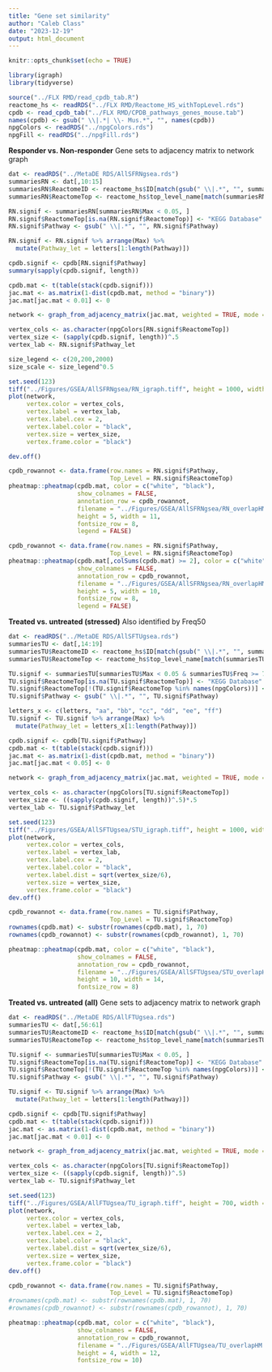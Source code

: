 ```yaml
---
title: "Gene set similarity"
author: "Caleb Class"
date: "2023-12-19"
output: html_document
---
```


```r
knitr::opts_chunk$set(echo = TRUE)

library(igraph)
library(tidyverse)

source("../FLX RMD/read_cpdb_tab.R")
reactome_hs <- readRDS("../FLX RMD/Reactome_HS_withTopLevel.rds")
cpdb <- read_cpdb_tab("../FLX RMD/CPDB_pathways_genes_mouse.tab")
names(cpdb) <- gsub(" \\|.*| \\- Mus.*", "", names(cpdb))
npgColors <- readRDS("../npgColors.rds")
npgFill <- readRDS("../npgFill.rds")
```


**Responder vs. Non-responder** Gene sets to adjacency matrix to network graph

```r

dat <- readRDS("../MetaDE RDS/AllSFRNgsea.rds")
summariesRN <- dat[,10:15]
summariesRN$ReactomeID <- reactome_hs$ID[match(gsub(" \\|.*", "", summariesRN$Pathway), reactome_hs$Name)]
summariesRN$ReactomeTop <- reactome_hs$top_level_name[match(summariesRN$ReactomeID, reactome_hs$ID)]

RN.signif <- summariesRN[summariesRN$Max < 0.05, ]
RN.signif$ReactomeTop[is.na(RN.signif$ReactomeTop)] <- "KEGG Database"
RN.signif$Pathway <- gsub(" \\|.*", "", RN.signif$Pathway)

RN.signif <- RN.signif %>% arrange(Max) %>%
  mutate(Pathway_let = letters[1:length(Pathway)])

cpdb.signif <- cpdb[RN.signif$Pathway]
summary(sapply(cpdb.signif, length))

cpdb.mat <- t(table(stack(cpdb.signif)))
jac.mat <- as.matrix(1-dist(cpdb.mat, method = "binary"))
jac.mat[jac.mat < 0.01] <- 0

network <- graph_from_adjacency_matrix(jac.mat, weighted = TRUE, mode = "undirected", diag = FALSE)

vertex_cols <- as.character(npgColors[RN.signif$ReactomeTop])
vertex_size <- (sapply(cpdb.signif, length))^.5
vertex_lab <- RN.signif$Pathway_let

size_legend <- c(20,200,2000)
size_scale <- size_legend^0.5

set.seed(123)
tiff("../Figures/GSEA/AllSFRNgsea/RN_igraph.tiff", height = 1000, width = 1000)
plot(network,
     vertex.color = vertex_cols,
     vertex.label = vertex_lab,
     vertex.label.cex = 2,
     vertex.label.color = "black",
     vertex.size = vertex_size,
     vertex.frame.color = "black")

dev.off()

```



```r

cpdb_rowannot <- data.frame(row.names = RN.signif$Pathway, 
                            Top_Level = RN.signif$ReactomeTop)
pheatmap::pheatmap(cpdb.mat, color = c("white", "black"),
                   show_colnames = FALSE,
                   annotation_row = cpdb_rowannot,
                   filename = "../Figures/GSEA/AllSFRNgsea/RN_overlapHM.tiff",
                   height = 5, width = 11,
                   fontsize_row = 8,
                   legend = FALSE)

```

```r

cpdb_rowannot <- data.frame(row.names = RN.signif$Pathway, 
                            Top_Level = RN.signif$ReactomeTop)
pheatmap::pheatmap(cpdb.mat[,colSums(cpdb.mat) >= 2], color = c("white", "black"),
                   show_colnames = FALSE,
                   annotation_row = cpdb_rowannot,
                   filename = "../Figures/GSEA/AllSFRNgsea/RN_overlapHM_atLeast2.tiff",
                   height = 5, width = 10,
                   fontsize_row = 8,
                   legend = FALSE)

```


**Treated vs. untreated (stressed)** Also identified by Freq50

```r

dat <- readRDS("../MetaDE RDS/AllSFTUgsea.rds")
summariesTU <- dat[,14:19]
summariesTU$ReactomeID <- reactome_hs$ID[match(gsub(" \\|.*", "", summariesTU$Pathway), reactome_hs$Name)]
summariesTU$ReactomeTop <- reactome_hs$top_level_name[match(summariesTU$ReactomeID, reactome_hs$ID)]

TU.signif <- summariesTU[summariesTU$Max < 0.05 & summariesTU$Freq >= 7, ]
TU.signif$ReactomeTop[is.na(TU.signif$ReactomeTop)] <- "KEGG Database"
TU.signif$ReactomeTop[!(TU.signif$ReactomeTop %in% names(npgColors))] <- "Other Reactome"
TU.signif$Pathway <- gsub(" \\|.*", "", TU.signif$Pathway)

letters_x <- c(letters, "aa", "bb", "cc", "dd", "ee", "ff")
TU.signif <- TU.signif %>% arrange(Max) %>%
  mutate(Pathway_let = letters_x[1:length(Pathway)])

cpdb.signif <- cpdb[TU.signif$Pathway]
cpdb.mat <- t(table(stack(cpdb.signif)))
jac.mat <- as.matrix(1-dist(cpdb.mat, method = "binary"))
jac.mat[jac.mat < 0.05] <- 0

network <- graph_from_adjacency_matrix(jac.mat, weighted = TRUE, mode = "undirected", diag = FALSE)

vertex_cols <- as.character(npgColors[TU.signif$ReactomeTop])
vertex_size <- ((sapply(cpdb.signif, length))^.5)*.5
vertex_lab <- TU.signif$Pathway_let

set.seed(123)
tiff("../Figures/GSEA/AllSFTUgsea/STU_igraph.tiff", height = 1000, width = 1000)
plot(network,
     vertex.color = vertex_cols,
     vertex.label = vertex_lab,
     vertex.label.cex = 2,
     vertex.label.color = "black",
     vertex.label.dist = sqrt(vertex_size/6),
     vertex.size = vertex_size,
     vertex.frame.color = "black")
dev.off()

```


```r

cpdb_rowannot <- data.frame(row.names = TU.signif$Pathway, 
                            Top_Level = TU.signif$ReactomeTop)
rownames(cpdb.mat) <- substr(rownames(cpdb.mat), 1, 70)
rownames(cpdb_rowannot) <- substr(rownames(cpdb_rowannot), 1, 70)

pheatmap::pheatmap(cpdb.mat, color = c("white", "black"),
                   show_colnames = FALSE,
                   annotation_row = cpdb_rowannot,
                   filename = "../Figures/GSEA/AllSFTUgsea/STU_overlapHM.tiff",
                   height = 10, width = 14,
                   fontsize_row = 8)

```

**Treated vs. untreated (all)** Gene sets to adjacency matrix to network graph

```r

dat <- readRDS("../MetaDE RDS/AllFTUgsea.rds")
summariesTU <- dat[,56:61]
summariesTU$ReactomeID <- reactome_hs$ID[match(gsub(" \\|.*", "", summariesTU$Pathway), reactome_hs$Name)]
summariesTU$ReactomeTop <- reactome_hs$top_level_name[match(summariesTU$ReactomeID, reactome_hs$ID)]

TU.signif <- summariesTU[summariesTU$Max < 0.05, ]
TU.signif$ReactomeTop[is.na(TU.signif$ReactomeTop)] <- "KEGG Database"
TU.signif$ReactomeTop[!(TU.signif$ReactomeTop %in% names(npgColors))] <- "Other Reactome"
TU.signif$Pathway <- gsub(" \\|.*", "", TU.signif$Pathway)

TU.signif <- TU.signif %>% arrange(Max) %>%
  mutate(Pathway_let = letters[1:length(Pathway)])

cpdb.signif <- cpdb[TU.signif$Pathway]
cpdb.mat <- t(table(stack(cpdb.signif)))
jac.mat <- as.matrix(1-dist(cpdb.mat, method = "binary"))
jac.mat[jac.mat < 0.01] <- 0

network <- graph_from_adjacency_matrix(jac.mat, weighted = TRUE, mode = "undirected", diag = FALSE)

vertex_cols <- as.character(npgColors[TU.signif$ReactomeTop])
vertex_size <- ((sapply(cpdb.signif, length))^.5)
vertex_lab <- TU.signif$Pathway_let

set.seed(123)
tiff("../Figures/GSEA/AllFTUgsea/TU_igraph.tiff", height = 700, width = 700)
plot(network,
     vertex.color = vertex_cols,
     vertex.label = vertex_lab,
     vertex.label.cex = 2,
     vertex.label.color = "black",
     vertex.label.dist = sqrt(vertex_size/6),
     vertex.size = vertex_size,
     vertex.frame.color = "black")
dev.off()

```

```r

cpdb_rowannot <- data.frame(row.names = TU.signif$Pathway, 
                            Top_Level = TU.signif$ReactomeTop)
#rownames(cpdb.mat) <- substr(rownames(cpdb.mat), 1, 70)
#rownames(cpdb_rowannot) <- substr(rownames(cpdb_rowannot), 1, 70)

pheatmap::pheatmap(cpdb.mat, color = c("white", "black"),
                   show_colnames = FALSE,
                   annotation_row = cpdb_rowannot,
                   filename = "../Figures/GSEA/AllFTUgsea/TU_overlapHM.tiff",
                   height = 4, width = 12,
                   fontsize_row = 10)

```